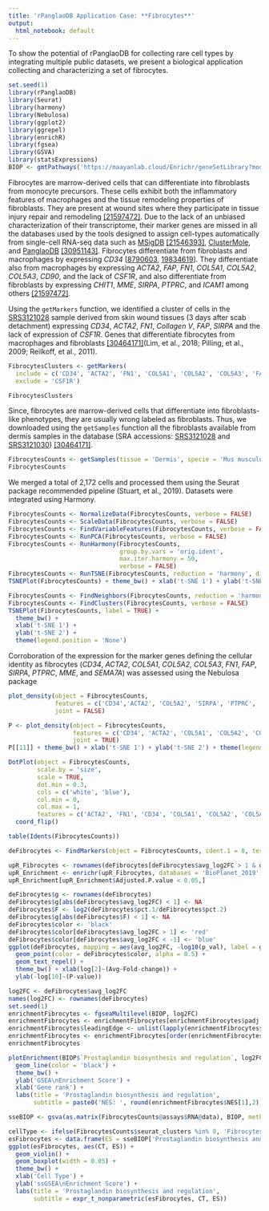 ```yaml
---
title: 'rPanglaoDB Application Case: **Fibrocytes**'
output:
  html_notebook: default
---
```

To show the potential of rPanglaoDB for collecting rare cell types by integrating multiple public datasets, we present a biological application collecting and characterizing a set of fibrocytes.
```r
set.seed(1)
library(rPanglaoDB)
library(Seurat)
library(harmony)
library(Nebulosa)
library(ggplot2)
library(ggrepel)
library(enrichR)
library(fgsea)
library(GSVA)
library(statsExpressions)
BIOP <- gmtPathways('https://maayanlab.cloud/Enrichr/geneSetLibrary?mode=text&libraryName=BioPlanet_2019')
```
Fibrocytes are marrow-derived cells that can differentiate into fibroblasts from monocyte precursors. These cells exhibit both the inflammatory features of macrophages and the tissue remodeling properties of fibroblasts. They are present at wound sites where they participate in tissue injury repair and remodeling [[21597472]](https://pubmed.ncbi.nlm.nih.gov/21597472/). Due to the lack of an unbiased characterization of their transcriptome, their marker genes are missed in all the databases used by the tools designed to assign cell-types automatically from single-cell RNA-seq data such as [MSigDB](http://www.gsea-msigdb.org/gsea/msigdb/genesets.jsp?collection=C8) [[21546393]](https://pubmed.ncbi.nlm.nih.gov/21546393/), [ClusterMole](https://cran.rstudio.com/web/packages/clustermole/index.html), and [PanglaoDB](https://panglaodb.se/markers.html?cell_type=%27choose%27) [[30951143]](https://pubmed.ncbi.nlm.nih.gov/30951143/).  Fibrocytes differentiate from fibroblasts and macrophages by expressing *CD34* [[8790603](https://pubmed.ncbi.nlm.nih.gov/8790603/), [19834619](https://pubmed.ncbi.nlm.nih.gov/19834619/)]. They differentiate also from macrophages by expressing *ACTA2*, *FAP*, *FN1*, *COL5A1*, *COL5A2*, *COL5A3*, *CD90*, and the lack of *CSF1R*, and also differentiate from fibroblasts by expressing *CHIT1*, *MME*, *SIRPA*, *PTPRC*, and *ICAM1* among others [[21597472]](https://pubmed.ncbi.nlm.nih.gov/21597472/).

Using the `getMarkers` function, we identified a cluster of cells in the [SRS3121028](https://www.ncbi.nlm.nih.gov/sra/?term=SRR6936914) sample derived from skin wound tissues (3 days after scab detachment) expressing *CD34*, *ACTA2*, *FN1*, *Collagen V*, *FAP*, *SIRPA* and the lack of expression of *CSF1R*. Genes that differentiate fibrocytes from macrophages and fibroblasts [[30464171]](https://pubmed.ncbi.nlm.nih.gov/30464171/)(Lim, et al., 2018; Pilling, et al., 2009; Reilkoff, et al., 2011).
```r
FibrocytesClusters <- getMarkers(
  include = c('CD34', 'ACTA2', 'FN1', 'COL5A1', 'COL5A2', 'COL5A3', 'FAP', 'SIRPA'), 
  exclude = 'CSF1R')

FibrocytesClusters
```
Since, fibrocytes are marrow-derived cells that differentiate into fibroblasts-like phenotypes, they are usually wrong labeled as fibroblasts. Thus, we downloaded using the `getSamples` function all the fibroblasts available from dermis samples in the database (SRA accessions: [SRS3121028](https://www.ncbi.nlm.nih.gov/sra/?term=SRS3121028) and [SRS3121030](https://www.ncbi.nlm.nih.gov/sra/?term=SRS3121030)) [[30464171]](https://pubmed.ncbi.nlm.nih.gov/30464171/).
```r
FibrocytesCounts <- getSamples(tissue = 'Dermis', specie = 'Mus musculus', celltype = 'Fibroblasts')
FibrocytesCounts
```
We merged a total of 2,172 cells and processed them using the Seurat package recommended pipeline (Stuart, et al., 2019). Datasets were integrated using Harmony. 
```r
FibrocytesCounts <- NormalizeData(FibrocytesCounts, verbose = FALSE)
FibrocytesCounts <- ScaleData(FibrocytesCounts, verbose = FALSE)
FibrocytesCounts <- FindVariableFeatures(FibrocytesCounts, verbose = FALSE)
FibrocytesCounts <- RunPCA(FibrocytesCounts, verbose = FALSE)
FibrocytesCounts <- RunHarmony(FibrocytesCounts, 
                               group.by.vars = 'orig.ident', 
                               max.iter.harmony = 50, 
                               verbose = FALSE)
FibrocytesCounts <- RunTSNE(FibrocytesCounts, reduction = 'harmony', dims = 1:10)
TSNEPlot(FibrocytesCounts) + theme_bw() + xlab('t-SNE 1') + ylab('t-SNE 2')
```

```r
FibrocytesCounts <- FindNeighbors(FibrocytesCounts, reduction = 'harmony', verbose = FALSE)
FibrocytesCounts <- FindClusters(FibrocytesCounts, verbose = FALSE)
TSNEPlot(FibrocytesCounts, label = TRUE) + 
  theme_bw() + 
  xlab('t-SNE 1') + 
  ylab('t-SNE 2') + 
  theme(legend.position = 'None')
```
Corroboration of the expression for the marker genes defining the cellular identity as fibrocytes (*CD34*, *ACTA2*, *COL5A1*, *COL5A2*, *COL5A3*, *FN1*, *FAP*, *SIRPA*, *PTPRC*, *MME*, and *SEMA7A*) was assessed using the Nebulosa package 

```r
plot_density(object = FibrocytesCounts, 
             features = c('CD34','ACTA2', 'COL5A2', 'SIRPA', 'PTPRC', 'FAP'), 
             joint = FALSE)
```
```r
P <- plot_density(object = FibrocytesCounts, 
                  features = c('CD34', 'ACTA2', 'COL5A1', 'COL5A2', 'COL5A3', 'FN1', 'FAP', 'SIRPA', 'PTPRC', 'MME', 'SEMA7A'), 
                  joint = TRUE)
P[[11]] + theme_bw() + xlab('t-SNE 1') + ylab('t-SNE 2') + theme(legend.position = 'None')
```

```r
DotPlot(object = FibrocytesCounts, 
        scale.by = 'size', 
        scale = TRUE, 
        dot.min = 0.3, 
        cols = c('white', 'blue'), 
        col.min = 0, 
        col.max = 1,
        features = c('ACTA2', 'FN1', 'CD34', 'COL5A1', 'COL5A2', 'COL5A3', 'FAP', 'SIRPA', 'CSF1R')) + 
  coord_flip()
```
```r
table(Idents(FibrocytesCounts))
```
```r
deFibrocytes <- FindMarkers(object = FibrocytesCounts, ident.1 = 8, test.use = 'MAST', verbose = FALSE)
```
```r
upR_Fibrocytes <- rownames(deFibrocytes[deFibrocytes$avg_log2FC > 1 & deFibrocytes$p_val_adj < 0.05,])
upR_Enrichment <- enrichr(upR_Fibrocytes, databases = 'BioPlanet_2019')[[1]]
upR_Enrichment[upR_Enrichment$Adjusted.P.value < 0.05,]
```
```r
deFibrocytes$g <- rownames(deFibrocytes)
deFibrocytes$g[abs(deFibrocytes$avg_log2FC) < 1] <- NA
deFibrocytes$F <- log2(deFibrocytes$pct.1/deFibrocytes$pct.2)
deFibrocytes$g[abs(deFibrocytes$F) < 1] <- NA
deFibrocytes$color <- 'black'
deFibrocytes$color[deFibrocytes$avg_log2FC > 1] <- 'red'
deFibrocytes$color[deFibrocytes$avg_log2FC < -1] <- 'blue'
ggplot(deFibrocytes, mapping = aes(avg_log2FC, -log10(p_val), label = g)) + 
  geom_point(color = deFibrocytes$color, alpha = 0.5) + 
  geom_text_repel() + 
  theme_bw() + xlab(log[2]~(Avg~Fold-change)) +
  ylab(-log[10]~(P-value))

```
```r
log2FC <- deFibrocytes$avg_log2FC
names(log2FC) <- rownames(deFibrocytes)
set.seed(1)
enrichmentFibrocytes <- fgseaMultilevel(BIOP, log2FC)
enrichmentFibrocytes <- enrichmentFibrocytes[enrichmentFibrocytes$padj < 0.05,]
enrichmentFibrocytes$leadingEdge <- unlist(lapply(enrichmentFibrocytes$leadingEdge, function(X){paste0(X, collapse = ';')}))
enrichmentFibrocytes <- enrichmentFibrocytes[order(enrichmentFibrocytes$NES, decreasing = TRUE),]
enrichmentFibrocytes
```

```r
plotEnrichment(BIOP$`Prostaglandin biosynthesis and regulation`, log2FC) + 
  geom_line(color = 'black') + 
  theme_bw() + 
  ylab('GSEA\nEnrichment Score') +
  xlab('Gene rank') +
  labs(title = 'Prostaglandin biosynthesis and regulation', 
       subtitle = paste0('NES: ', round(enrichmentFibrocytes$NES[1],2), ' ,  P-adj: ', round(enrichmentFibrocytes$padj[1],2)))
```

```r
sseBIOP <- gsva(as.matrix(FibrocytesCounts@assays$RNA@data), BIOP, method = 'ssgsea')
```

```r
cellType <- ifelse(FibrocytesCounts$seurat_clusters %in% 8, 'Fibrocytes', 'Fibroblasts')
esFibrocytes <- data.frame(ES = sseBIOP['Prostaglandin biosynthesis and regulation',], CT = cellType)
ggplot(esFibrocytes, aes(CT, ES)) + 
  geom_violin() + 
  geom_boxplot(width = 0.05) + 
  theme_bw() +
  xlab('Cell Type') +
  ylab('ssGSEA\nEnrichment Score') +
  labs(title = 'Prostaglandin biosynthesis and regulation', 
       subtitle = expr_t_nonparametric(esFibrocytes, CT, ES))
```
